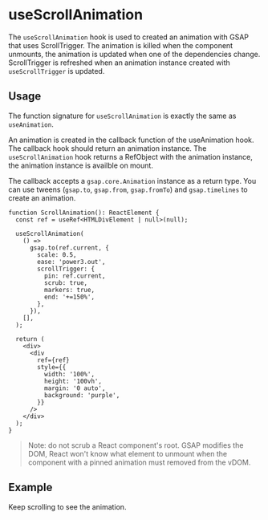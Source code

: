 
<Meta title="GSAP / hooks / useScrollAnimation" />

# useScrollAnimation

The `useScrollAnimation` hook is used to created an animation with GSAP that uses ScrollTrigger. The
animation is killed when the component unmounts, the animation is updated when one of the
dependencies change. ScrollTrigger is refreshed when an animation instance created with
`useScrollTrigger` is updated.

## Usage

The function signature for `useScrollAnimation` is exactly the same as `useAnimation`.

An animation is created in the callback function of the useAnimation hook. The callback hook should
return an animation instance. The `useScrollAnimation` hook returns a RefObject with the animation
instance, the animation instance is availble on mount.

The callback accepts a `gsap.core.Animation` instance as a return type. You can use tweens
(`gsap.to`, `gsap.from`, `gsap.fromTo`) and `gsap.timelines` to create an animation.

```tsx
function ScrollAnimation(): ReactElement {
  const ref = useRef<HTMLDivElement | null>(null);

  useScrollAnimation(
    () =>
      gsap.to(ref.current, {
        scale: 0.5,
        ease: 'power3.out',
        scrollTrigger: {
          pin: ref.current,
          scrub: true,
          markers: true,
          end: '+=150%',
        },
      }),
    [],
  );

  return (
    <div>
      <div
        ref={ref}
        style={{
          width: '100%',
          height: '100vh',
          margin: '0 auto',
          background: 'purple',
        }}
      />
    </div>
  );
}
```

> Note: do not scrub a React component's root. GSAP modifies the DOM, React won't know what element
> to unmount when the component with a pinned animation must removed from the vDOM.

## Example

Keep scrolling to see the animation.

<Canvas of={stories.UseScrollAnimation} />
